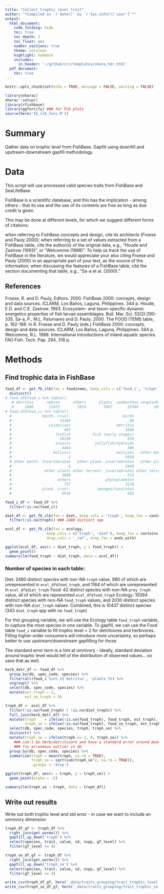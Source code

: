 ```yaml
---
title: "Collect trophic level trait"
author: "*Compiled on `r date()` by `r Sys.info()['user']`*"
output: 
  html_document:
    code_folding: hide
    toc: true
    toc_depth: 3
    toc_float: yes
    number_sections: true
    theme: cerulean
    highlight: haddock
    includes: 
      in_header: '~/github/src/templates/ohara_hdr.html'
  pdf_document:
    toc: true
---
```


``` r

knitr::opts_chunk$set(echo = TRUE, message = FALSE, warning = FALSE)

library(oharac)
oharac::setup()
library(rfishbase)
library(ggfortify) ### for PCA plots
source(here('fb_slb_fxns.R'))
```

# Summary

Gather data on trophic level from FishBase. Gapfill using downfill and upstream-downstream gapfill methodology.

# Data

This script will use processed valid species traits from FishBase and SeaLifeBase.

FishBase is a scientific database, and this has the implication - among others - that its use and the use of its contents are free as long as due credit is given.

This may be done at different levels, for which we suggest different forms of citations:

when referring to FishBase concepts and design, cite its architects (Froese and Pauly 2000);
when referring to a set of values extracted from a FishBase table, cite the author(s) of the original data, e.g., “Houde and Zastrow (1993)”, or “Welcomme (1988)”. To help us track the use of FishBase in the literature, we would appreciate your also citing Froese and Pauly (2000) in an appropriate part of your text, as the source of the information;
when discussing the features of a FishBase table, cite the section documenting that table, e.g., “Sa-a et al. (2000).”

## References

Froese, R. and D. Pauly, Editors. 2000. FishBase 2000: concepts, design and data sources. ICLARM, Los Baños, Laguna, Philippines. 344 p.
Houde, E.D. and C.E. Zastrow. 1993. Ecosystem- and taxon-specific dynamic energetics properties of fish larvae assemblages. Bull. Mar. Sci. 53(2):290-335.
Sa-a, P., M.L. Palomares and D. Pauly. 2000. The FOOD ITEMS table, p. 182-188. In R. Froese and D. Pauly (eds.) FishBase 2000: concepts, design and data sources. ICLARM, Los Baños, Laguna, Philippines. 344 p.
Welcomme, R.L. 1988. International introductions of inland aquatic species. FAO Fish. Tech. Pap. 294, 318 p.

# Methods

## Find trophic data in FishBase

```r
food_df <- get_fb_slb(fxn = fooditems, keep_cols = c('food_i', 'troph'), keep_fxn = contains) %>%
  distinct()
# food_df$food_i %>% table()
   # detritus      nekton      others      plants  zoobenthos zooplankton 
   #     1606       21823        1619        7067       32369       10587
# food_df$food_ii %>% table()
  #              benth. crust.                        birds                  cephalopods 
  #                      15304                           68                         3641 
  #                 cnidarians                     detritus                  echinoderms 
  #                        492                         1606                         1053 
  #                    finfish          fish (early stages)                        herps 
  #                      18199                          826                          106 
  #                    insects           jellyfish/hydroids                      mammals 
  #                       4484                          388                          138 
  #                   molluscs                     mollusks   other benth. invertebrates 
  #                          1                         5030                         1952 
  # other benth. Invertebrates   other plank. invertebrates   other plank. Invertebrates 
  #                          4                         2440                           15 
  #               other plants other terrest. invertebrates other terrest. Invertebrates 
  #                       3888                          513                           21 
  #                     others                phytoplankton                 plank. Crust 
  #                        757                         3178                            1 
  #              plank. crust.            sponges/tunicates                        worms 
  #                       6919                          658                         3389 

food_i_df <- food_df %>%
  filter(!is.na(food_i))

```

```r
diet_df <- get_fb_slb(fxn = diet, keep_cols = 'troph', keep_fxn = contains) %>%
  filter(!is.na(troph)) ### 2480 distinct spp
```

``` r
ecol_df <- get_fb_slb(fxn = ecology,
                   keep_cols = c('troph', 'diet'), keep_fxn = contains,
                   drop_cols = '_ref', drop_fxn = ends_with)

ggplot(ecol_df, aes(x = diet_troph, y = food_troph)) +
  geom_point()
summary(lm(food_troph ~ diet_troph, data = ecol_df))

```

### Number of species in each table:

Diet: 2480 distinct species with non-NA `troph` value, 980 of which are unrepresented in `ecol_df$food_troph`, and 1164 of which are unrepresented in `ecol_df$diet_troph` Food: 42 distinct species with non-NA `prey_troph` value, all of which are represented `ecol_df$food_troph` Ecology: 10094 distinct species with non-NA `food_troph` values, and 2030 distinct species with non-NA `diet_troph` values. Combined, this is 10437 distinct species (343 `diet_troph` spp with no `food_troph`)

For this grouping variable, we will use the Ecology table `food_troph` variable, to capture the most species in one variable. To gapfill, we can use the Food table `food_i` variable to fill trophic level = 2 for detritivores and herbivores. Filling higher-order consumers will introduce more uncertainty, so perhaps better to use upstream/downstream gapfilling for those.

The standard error term is a hint at omnivory - ideally, standard deviation around trophic level would tell of the distribution of observed values… so save that as well.

```r
herb_detr_df <- food_df %>%
  group_by(db, spec_code, species) %>%
  filter(all(food_i %in% c('detritus', 'plants'))) %>%
  ungroup() %>%
  select(db, spec_code, species) %>%
  mutate(est_troph = 2, 
         est_se_troph = 0)

troph_df <- ecol_df %>%
  filter(!is.na(food_troph) | !is.na(diet_troph)) %>%
  full_join(herb_detr_df) %>%
  mutate(troph    = ifelse(!is.na(food_troph), food_troph, est_troph),
         troph_se = ifelse(!is.na(food_troph), food_se_troph, est_troph)) %>%
  select(db, spec_code, species, troph, troph_se) %>%
  distinct() %>%
  mutate(troph_se = ifelse(troph == 2, 0, troph_se)) %>%
    ### can't be herb/detritivore and have a standard error around mean - 
    ### fix erroneous outlier in db
  group_by(db, spec_code, species) %>%
  summarize(troph = mean(troph, na.rm = TRUE),
            troph_se = sqrt(sum(troph_se^2, na.rm = TRUE)),
            .groups = 'drop')

ggplot(troph_df, aes(x = troph, y = troph_se)) +
  geom_point(alpha = .5)

summary(lm(troph_se ~ troph, data = troph_df))

```


## Write out results

Write out both trophic level and std error - in case we want to include an omnivory dimension

```r
troph_df_gf <- troph_df %>%
  right_join(get_worms()) %>%
  gapfill_up_down('troph') %>%
  select(species, trait, value, sd, nspp, gf_level) %>%
  filter(gf_level <= 4)

troph_se_df_gf <- troph_df %>%
  right_join(get_worms()) %>%
  gapfill_up_down('troph_se') %>%
  select(species, trait, value, sd, nspp, gf_level) %>%
  filter(gf_level <= 4)

write_csv(troph_df_gf, here('_data/traits_grouping/trait_trophic_level.csv'))
write_csv(troph_se_df_gf, here('_data/traits_grouping/trait_trophic_se.csv'))

```

